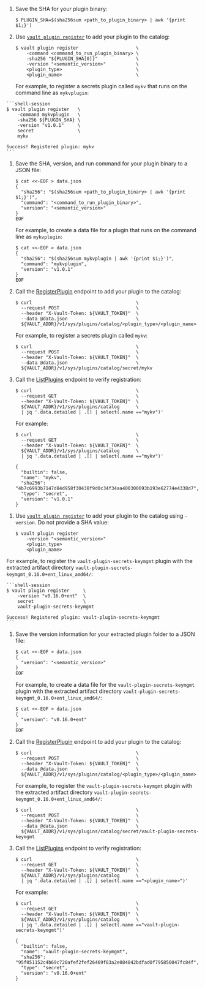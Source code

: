 <Tabs>

<Tab heading="Binary file" group="binary">

<Tabs>

<Tab heading="CLI" group="cli">

1. Save the SHA for your plugin binary:
    ```shell-session
    $ PLUGIN_SHA=$(sha256sum <path_to_plugin_binary> | awk '{print $1;}')
    ```

1. Use [`vault plugin register`](/vault/docs/commands/plugin/register) to add your
   plugin to the catalog:

    ```shell-session
    $ vault plugin register                     \
        -command <command_to_run_plugin_binary> \
        -sha256 "${PLUGIN_SHA[0]}"              \
        -version "<semantic_version>"           \
        <plugin_type>                           \
        <plugin_name>                           \
    ```

    For example, to register a secrets plugin called `mykv` that runs on the
    command line as `mykvplugin`:

  <CodeBlockConfig hideClipboard="true">

    ```shell-session
    $ vault plugin register   \
        -command mykvplugin   \
        -sha256 ${PLUGIN_SHA} \
        -version "v1.0.1"     \
        secret                \
        mykv

    Success! Registered plugin: mykv
    ```

  </CodeBlockConfig>

</Tab>

<Tab heading="API" group="api">

1. Save the SHA, version, and run command for your plugin binary to a JSON file:

    ```shell-session
    $ cat <<-EOF > data.json
    {
      "sha256": "$(sha256sum <path_to_plugin_binary> | awk '{print $1;}')",
      "command": "<command_to_run_plugin_binary>",
      "version": "<semantic_version>"
    }
    EOF
    ```

    For example, to create a data file for a plugin that runs on the command
    line as `mykvplugin`:

    <CodeBlockConfig hideClipboard="true">

    ```shell-session
    $ cat <<-EOF > data.json
    {
      "sha256": "$(sha256sum mykvplugin | awk '{print $1;}')",
      "command": "mykvplugin",
      "version": "v1.0.1"
    }
    EOF
    ```
    </CodeBlockConfig>

1. Call the [RegisterPlugin](/vault/api-docs/system/plugins-catalog#register-plugin)
   endpoint to add your plugin to the catalog:

    ```shell-session
    $ curl                                      \
      --request POST                            \
      --header "X-Vault-Token: ${VAULT_TOKEN}"  \
      --data @data.json                         \
      ${VAULT_ADDR}/v1/sys/plugins/catalog/<plugin_type>/<plugin_name>
    ```

    For example, to register a secrets plugin called `mykv`:

    <CodeBlockConfig hideClipboard="true">

    ```shell-session
    $ curl                                      \
      --request POST                            \
      --header "X-Vault-Token: ${VAULT_TOKEN}"  \
      --data @data.json                         \
      ${VAULT_ADDR}/v1/sys/plugins/catalog/secret/mykv
    ```

    </CodeBlockConfig>

1. Call the [ListPlugins](/vault/api-docs/system/plugins-catalog#list-plugins)
   endpoint to verify registration:
    
    ```shell-session
    $ curl                                      \
      --request GET                             \
      --header "X-Vault-Token: ${VAULT_TOKEN}"  \
      ${VAULT_ADDR}/v1/sys/plugins/catalog      \
      | jq '.data.detailed | .[] | select(.name =="mykv")'
    ```

    For example:

    <CodeBlockConfig hideClipboard="true">

    ```shell-session
    $ curl                                      \
      --request GET                             \
      --header "X-Vault-Token: ${VAULT_TOKEN}"  \
      ${VAULT_ADDR}/v1/sys/plugins/catalog      \
      | jq '.data.detailed | .[] | select(.name =="mykv")'

    {
      "builtin": false,
      "name": "mykv",
      "sha256": "4b7c6993b7147d84d958f30438f9d0c34f34aa400300693b193e62774e4338d7",
      "type": "secret",
      "version": "v1.0.1"
    }
    ```

    </CodeBlockConfig>

</Tab>

</Tabs>

</Tab>

<Tab heading=".zip file" group="zip">

<Tabs>

<Tab heading="CLI" group="cli">

1. Use [`vault plugin register`](/vault/docs/commands/plugin/register) to add
   your plugin to the catalog using `-version`. Do not provide a SHA value:

    ```shell-session
    $ vault plugin register
        -version "<semantic_version>"
        <plugin_type>
        <plugin_name>
    ```

  For example, to register the `vault-plugin-secrets-keymgmt` plugin with the
  extracted artifact directory `vault-plugin-secrets-keymgmt_0.16.0+ent_linux_amd64/`:

  <CodeBlockConfig hideClipboard="true">

    ```shell-session
    $ vault plugin register     \
        -version "v0.16.0+ent"  \
        secret                  \
        vault-plugin-secrets-keymgmt

    Success! Registered plugin: vault-plugin-secrets-keymgmt
    ```

  </CodeBlockConfig>

</Tab>

<Tab heading="API" group="api">

1. Save the version information for your extracted plugin folder to a JSON file:

    ```shell-session
    $ cat <<-EOF > data.json
    {
      "version": "<semantic_version>"
    }
    EOF
    ```

    For example, to create a data file for the `vault-plugin-secrets-keymgmt`
    plugin with the extracted artifact directory
    `vault-plugin-secrets-keymgmt_0.16.0+ent_linux_amd64/`:

    <CodeBlockConfig hideClipboard="true">

    ```shell-session
    $ cat <<-EOF > data.json
    {
      "version": "v0.16.0+ent"
    }
    EOF
    ```
    </CodeBlockConfig>

2. Call the [RegisterPlugin](/vault/api-docs/system/plugins-catalog#register-plugin)
   endpoint to add your plugin to the catalog:

    ```shell-session
    $ curl                                      \
      --request POST                            \
      --header "X-Vault-Token: ${VAULT_TOKEN}"  \
      --data @data.json                         \
      ${VAULT_ADDR}/v1/sys/plugins/catalog/<plugin_type>/<plugin_name>
    ```

    For example, to register the `vault-plugin-secrets-keymgmt` plugin with the
    extracted artifact directory `vault-plugin-secrets-keymgmt_0.16.0+ent_linux_amd64/`:

    <CodeBlockConfig hideClipboard="true">

    ```shell-session
    $ curl                                      \
      --request POST                            \
      --header "X-Vault-Token: ${VAULT_TOKEN}"  \
      --data @data.json                         \
      ${VAULT_ADDR}/v1/sys/plugins/catalog/secret/vault-plugin-secrets-keymgmt
    ```

    </CodeBlockConfig>

3. Call the [ListPlugins](/vault/api-docs/system/plugins-catalog#list-plugins)
   endpoint to verify registration:
    
    ```shell-session
    $ curl                                      \
      --request GET                             \
      --header "X-Vault-Token: ${VAULT_TOKEN}"  \
      ${VAULT_ADDR}/v1/sys/plugins/catalog      \
      | jq '.data.detailed | .[] | select(.name =="<plugin_name>")'
    ```

    For example:

    <CodeBlockConfig hideClipboard="true">

    ```shell-session
    $ curl                                      \
      --request GET                             \
      --header "X-Vault-Token: ${VAULT_TOKEN}"  \
      ${VAULT_ADDR}/v1/sys/plugins/catalog      \
      | jq '.data.detailed | .[] | select(.name =="vault-plugin-secrets-keymgmt")'

    {
      "builtin": false,
      "name": "vault-plugin-secrets-keymgmt",
      "sha256": "95f051152c4b69c720afef2fef26469f83a2e084842bdfad0f795850047fc84f",
      "type": "secret",
      "version": "v0.16.0+ent"
    }
    ```

    </CodeBlockConfig>

</Tab>

</Tabs>

</Tab>

</Tabs>
